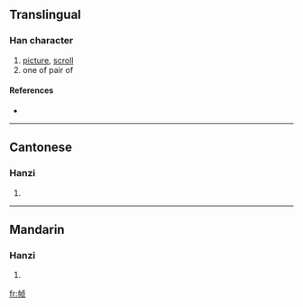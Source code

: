 {{also|幀}}
==Translingual==

===Han character===
{{Han char|rn=50|rad=巾|as=06|sn=9|four=|canj=中月卜月人 (LBYBO)}}

# [[picture]], [[scroll]]
# one of pair of

====References====
* {{Han ref|kx=0331.191|hdz=10736.180|uh=5E27|ud=24103}}

----

==Cantonese==

===Hanzi===
{{yue-hanzi|jyut=|y=jing3}}

# {{defn|Cantonese}}

----

==Mandarin==

===Hanzi===
{{cmn-hanzi|tra=幀|pin=[[zhèng]] ([[zheng4]])|wg=cheng<sup>4</sup>}}

# {{defn|Mandarin}}

[[fr:帧]]